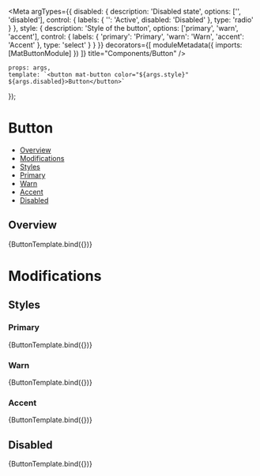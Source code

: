 
<Meta
    argTypes={{
        disabled: {
            description: 'Disabled state',
            options: ['', 'disabled'],
            control: {
                labels: {
                    '': 'Active',
                    disabled: 'Disabled'
                },
                type: 'radio'
            }
        },
        style: {
            description: 'Style of the button',
            options: ['primary', 'warn', 'accent'],
            control: {
                labels: {
                    'primary': 'Primary',
                    'warn': 'Warn',
                    'accent': 'Accent'
                },
                type: 'select'
            }
        }
    }}
    decorators={[
        moduleMetadata({
            imports: [MatButtonModule]
        })
        ]}
    title="Components/Button"
/>

    props: args,
    template: `<button mat-button color="${args.style}" ${args.disabled}>Button</button>`
});

# Button

-   [Overview](#overview)
-   [Modifications](#modification)
-   [Styles](#styles)
-   [Primary](#primary)
-   [Warn](#warn)
-   [Accent](#accent)
-   [Disabled](#disabled)

## Overview

<Canvas>
    <Story
        name="Overview"
        args={{
            disabled: '',
            style: 'primary'
        }}
    >
        {ButtonTemplate.bind({})}
    </Story>
</Canvas>

# Modifications

## Styles

### Primary

<Canvas>
    <Story
        name="Primary"
        args={{
            disabled: '',
            style: 'primary'
        }}
    >
        {ButtonTemplate.bind({})}
    </Story>
</Canvas>

### Warn

<Canvas>
    <Story
        name="Warn"
        args={{
            disabled: '',
            style: 'warn'
        }}
    >
        {ButtonTemplate.bind({})}
    </Story>
</Canvas>

### Accent

<Canvas>
    <Story
        name="Accent"
        args={{
            disabled: '',
            style: 'accent'
        }}
    >
        {ButtonTemplate.bind({})}
    </Story>
</Canvas>

## Disabled

<Canvas>
    <Story
        name="Disabled"
        args={{
            disabled: 'disabled',
            style: 'primary'
        }}
    >
        {ButtonTemplate.bind({})}
    </Story>
</Canvas>
